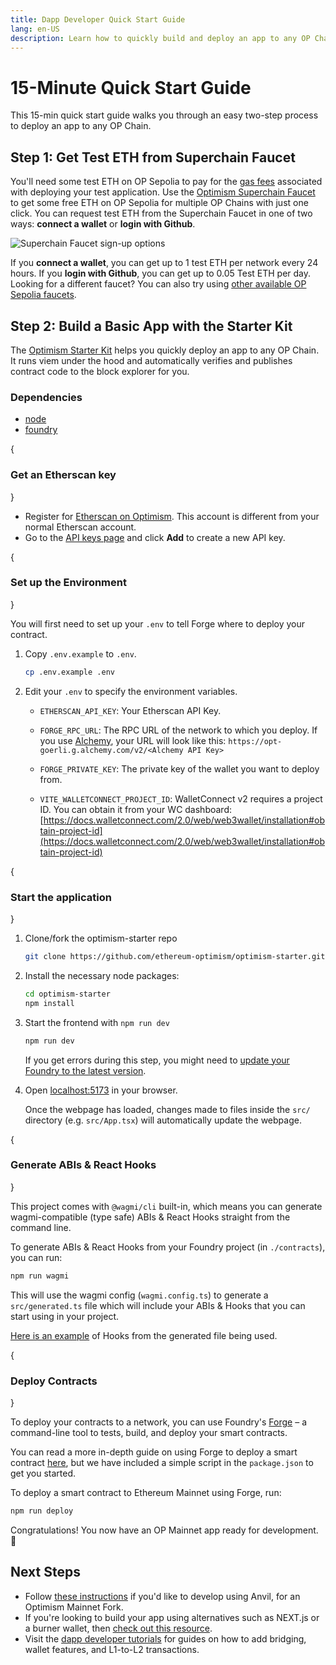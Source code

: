 ```yaml
---
title: Dapp Developer Quick Start Guide
lang: en-US
description: Learn how to quickly build and deploy an app to any OP Chain.
---
```



# 15-Minute Quick Start Guide

This 15-min quick start guide walks you through an easy two-step process to deploy an app to any OP Chain.

## Step 1: Get Test ETH from Superchain Faucet

You'll need some test ETH on OP Sepolia to pay for the [gas fees](https://ethereum.org/en/developers/docs/gas/) associated with deploying your test application.
Use the [Optimism Superchain Faucet](https://app.optimism.io/faucet) to get some free ETH on OP Sepolia for multiple OP Chains with just one click.
You can request test ETH from the Superchain Faucet in one of two ways: **connect a wallet** or **login with Github**. 

<Image src="/img/builders/dapp-developers/quick-start/faucet-markup.png" alt="Superchain Faucet sign-up options" width={500} height={500} />

If you **connect a wallet**, you can get up to 1 test ETH per network every 24 hours. If you **login with Github**, you can get up to 0.05 Test ETH per day.
<Callout>
  Looking for a different faucet?
  You can also try using [other available OP Sepolia faucets](/builders/tools/build/faucets).
</Callout>

## Step 2: Build a Basic App with the Starter Kit

The [Optimism Starter Kit](https://github.com/ethereum-optimism/optimism-starter) helps you quickly deploy an app to any OP Chain. It runs viem under the hood and automatically verifies and publishes contract code to the block explorer for you.

### Dependencies

*   [node](https://nodejs.org/en/)
*   [foundry](https://book.getfoundry.sh/getting-started/installation)

<Steps>
  {<h3>Get an Etherscan key</h3>}

  *   Register for [Etherscan on Optimism](https://explorer.optimism.io/register). This account is different from your normal Etherscan account.
  *   Go to the [API keys page](https://explorer.optimism.io/myapikey) and click **Add** to create a new API key.

  {<h3>Set up the Environment</h3>}

  You will first need to set up your `.env` to tell Forge where to deploy your contract.

  1.  Copy `.env.example` to `.env`.

      ```sh
      cp .env.example .env
      ```

  2.  Edit your `.env` to specify the environment variables.

      *   `ETHERSCAN_API_KEY`: Your Etherscan API Key.

      *   `FORGE_RPC_URL`: The RPC URL of the network to which you deploy.
          If you use [Alchemy](https://github.com/ethereum-optimism/optimism-tutorial/tree/main/ecosystem/alchemy), your URL will look like this: `https://opt-goerli.g.alchemy.com/v2/<Alchemy API Key>`

      *   `FORGE_PRIVATE_KEY`: The private key of the wallet you want to deploy from.

      *   `VITE_WALLETCONNECT_PROJECT_ID`: WalletConnect v2 requires a project ID. You can obtain it from your WC dashboard: [https://docs.walletconnect.com/2.0/web/web3wallet/installation#obtain-project-id](https://docs.walletconnect.com/2.0/web/web3wallet/installation#obtain-project-id)

  {<h3>Start the application</h3>}

  1.  Clone/fork the optimism-starter repo

      ```sh
      git clone https://github.com/ethereum-optimism/optimism-starter.git
      ```

  2.  Install the necessary node packages:

      ```sh
      cd optimism-starter
      npm install
      ```

  3.  Start the frontend with `npm run dev`

      ```sh
      npm run dev
      ```

      If you get errors during this step, you might need to [update your Foundry to the latest version](#install-foundry).

  4.  Open [localhost:5173](http://localhost:5173) in your browser.

      Once the webpage has loaded, changes made to files inside the `src/` directory (e.g. `src/App.tsx`) will automatically update the webpage.

{<h3>Generate ABIs & React Hooks</h3>}

This project comes with `@wagmi/cli` built-in, which means you can generate wagmi-compatible (type safe) ABIs & React Hooks straight from the command line.

To generate ABIs & React Hooks from your Foundry project (in `./contracts`), you can run:

```sh
npm run wagmi
```

This will use the wagmi config (`wagmi.config.ts`) to generate a `src/generated.ts` file which will include your ABIs & Hooks that you can start using in your project.

[Here is an example](https://github.com/ethereum-optimism/optimism-starter/blob/main/src/components/Attestoooooor.tsx#L77) of Hooks from the generated file being used.

{<h3>Deploy Contracts</h3>} 

To deploy your contracts to a network, you can use Foundry's [Forge](https://book.getfoundry.sh/forge/) – a command-line tool to tests, build, and deploy your smart contracts.

You can read a more in-depth guide on using Forge to deploy a smart contract [here](https://book.getfoundry.sh/forge/deploying), but we have included a simple script in the `package.json` to get you started.

To deploy a smart contract to Ethereum Mainnet using Forge, run:

```sh
npm run deploy
```

</Steps>
Congratulations! You now have an OP Mainnet app ready for development. 🎉

## Next Steps
*   Follow [these instructions](https://github.com/ethereum-optimism/optimism-starter/blob/main/README.md#developing-with-anvil-optimism-mainnet-fork) if you'd like to develop using Anvil, for an Optimism Mainnet Fork.
*   If you're looking to build your app using alternatives such as NEXT.js or a burner wallet, then [check out this resource](https://github.com/ethereum-optimism/optimism-starter/blob/main/README.md#alternatives).
*   Visit the [dapp developer tutorials](overview#tutorials) for guides on how to add bridging, wallet features, and L1-to-L2 transactions.
